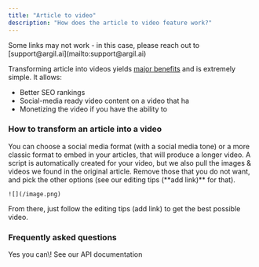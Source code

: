 ```yaml
---
title: "Article to video"
description: "How does the article to video feature work?"
---
```


<Note>
  Some links may not work - in this case, please reach out to [support@argil.ai](mailto:support@argil.ai)
</Note>

Transforming article into videos yields <u>major benefits</u> and is extremely simple. It allows:

- Better SEO rankings 
- Social-media ready video content on a video that ha
- Monetizing the video if you have the ability to

### How to transform an article into a video

<Steps>
  <Step title="Click new video > Article to video">
    
  </Step>
  <Step title="Paste the link of your article and choose the format">
    You can choose a social media format (with a social media tone) or a more classic format to embed in your articles, that will produce a longer video. 
  </Step>
  <Step title="Pick the avatar of your choice">
    
  </Step>
  <Step title="Review the generated script and media">
    A script is automatically created for your video, but we also pull the images & videos we found in the original article. Remove those that you do not want, and pick the other options (see our editing tips (**add link)** for that).

    ![](/image.png)
  </Step>
  <Step title="Click generate to arrive in the studio">
    From there, just follow the editing tips (add link) to get the best possible video.
  </Step>
</Steps>

### Frequently asked questions

<Accordion title="Can I use Article to video via API?" defaultOpen="false">
  Yes you can\! See our API documentation
</Accordion>